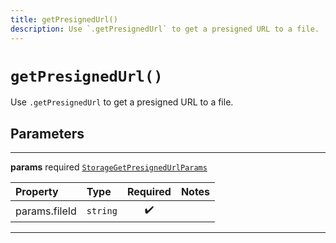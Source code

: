 ```yaml
---
title: getPresignedUrl()
description: Use `.getPresignedUrl` to get a presigned URL to a file.
---
```


# `getPresignedUrl()`

Use `.getPresignedUrl` to get a presigned URL to a file.

## Parameters

---

**params** <span className="optional-status">required</span> [`StorageGetPresignedUrlParams`](/reference/javascript/storage/types/storage-get-presigned-url-params)

| Property                                          | Type     | Required | Notes |
| :------------------------------------------------ | :------- | :------: | :---- |
| <span className="light-grey">params.</span>fileId | `string` |    ✔️    |       |

---
